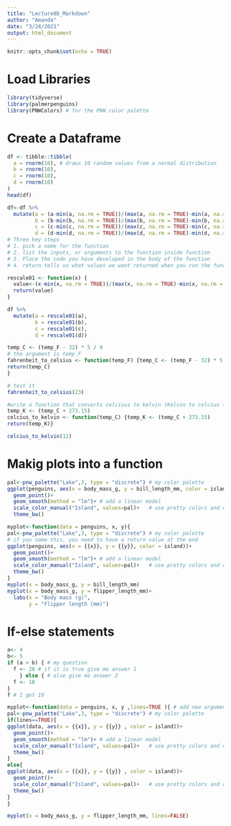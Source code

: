 ```yaml
---
title: "Lecture8b_Markdown"
author: "Amanda"
date: "3/24/2021"
output: html_document
---
```


```r
knitr::opts_chunk$set(echo = TRUE)
```

# Load Libraries
```r
library(tidyverse)
library(palmerpenguins)
library(PNWColors) # for the PNW color palette
```

# Create a Dataframe
```r
df <- tibble::tibble(
  a = rnorm(10), # draws 10 random values from a normal distribution
  b = rnorm(10),
  c = rnorm(10),
  d = rnorm(10)
)
head(df)

df<-df %>%
  mutate(a = (a-min(a, na.rm = TRUE))/(max(a, na.rm = TRUE)-min(a, na.rm = TRUE)),
         b = (b-min(b, na.rm = TRUE))/(max(b, na.rm = TRUE)-min(b, na.rm = TRUE)),
         c = (c-min(c, na.rm = TRUE))/(max(c, na.rm = TRUE)-min(c, na.rm = TRUE)),
         d = (d-min(d, na.rm = TRUE))/(max(d, na.rm = TRUE)-min(d, na.rm = TRUE)))
# Three key steps
# 1. pick a name for the function
# 2. list the inputs, or arguments to the function inside function 
# 3. Place the code you have developed in the body of the function 
# 4. return tells us what values we want returned when you run the function 

rescale01 <- function(x) {
  value<-(x-min(x, na.rm = TRUE))/(max(x, na.rm = TRUE)-min(x, na.rm = TRUE))
  return(value)
}

df %>%
  mutate(a = rescale01(a),
         b = rescale01(b),
         c = rescale01(c),
         d = rescale01(d))

temp_C <- (temp_F - 32) * 5 / 9
# the argument is temp_F
fahrenheit_to_celsius <- function(temp_F) {temp_C <- (temp_F - 32) * 5 / 9
return(temp_C)
}

# test it
fahrenheit_to_celsius(23)

#write a function that converts celcisus to kelvin (Kelvin to celcius + 273.15)
temp_K <- (temp_C + 273.15)
celcius_to_kelvin <- function(temp_C) {temp_K <- (temp_C + 273.15)
return(temp_K)}

celcius_to_kelvin(12)
```

# Makig plots into a function
```r
pal<-pnw_palette("Lake",3, type = "discrete") # my color palette 
ggplot(penguins, aes(x = body_mass_g, y = bill_length_mm, color = island))+
  geom_point()+
  geom_smooth(method = "lm")+ # add a linear model
  scale_color_manual("Island", values=pal)+   # use pretty colors and change the legend title
  theme_bw()

myplot<-function(data = penguins, x, y){
pal<-pnw_palette("Lake",3, type = "discrete") # my color palette 
# if you name this, you need to have a return value at the end 
ggplot(penguins, aes(x = {{x}}, y = {{y}}, color = island))+
  geom_point()+
  geom_smooth(method = "lm")+ # add a linear model
  scale_color_manual("Island", values=pal)+   # use pretty colors and change the legend title
  theme_bw()
}
myplot(x = body_mass_g, y = bill_length_mm)
myplot(x = body_mass_g, y = flipper_length_mm)+
  labs(x = "Body mass (g)", 
       y = "Flipper length (mm)")
```
# If-else statements
```r
a<- 4
b<- 5
if (a > b) { # my question
  f <- 20 # if it is true give me answer 1
    } else { # else give me answer 2
  f <- 10
}
f # I get 10

myplot<-function(data = penguins, x, y ,lines=TRUE ){ # add new argument for lines
pal<-pnw_palette("Lake",3, type = "discrete") # my color palette 
if(lines==TRUE){
ggplot(data, aes(x = {{x}}, y = {{y}} , color = island))+
  geom_point()+
  geom_smooth(method = "lm")+ # add a linear model
  scale_color_manual("Island", values=pal)+   # use pretty colors and change the legend title
  theme_bw()
}
else{
ggplot(data, aes(x = {{x}}, y = {{y}} , color = island))+
  geom_point()+
  scale_color_manual("Island", values=pal)+   # use pretty colors and change the legend title
  theme_bw()
}
}

myplot(x = body_mass_g, y = flipper_length_mm, lines=FALSE)
```

